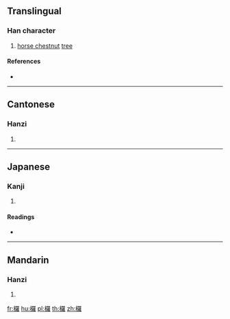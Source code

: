 {{also|椤}}
==Translingual==

===Han character===
{{Han char|rn=75|rad=木|as=19|sn=23|four=46914|canj=DWLG|ids=⿰木羅}}

# [[horse chestnut]] [[tree]]

====References====
* {{Han ref|kx=0563.240|dkj=15933|dj=0952.040|hdz=21324.110|uh=6B0F|ud=27407|bh=F7E2|bd=63458}}

----

==Cantonese==

===Hanzi===
{{yue-hanzi|jyut=|y=lo4|sim=椤}}

# {{defn|lang=yue|sort=木19}}

----

==Japanese==

===Kanji===
{{ja-kanji|grade=|rs=木19}}

# {{defn|lang=ja|sort=木19}}

====Readings====
* {{ja-readings|on=[[ら]] (ra)|kun=[[やまなし]] (yamanashi)}}

----

==Mandarin==

===Hanzi===
{{cmn-hanzi|sim=椤|pin=[[luó]] ([[luo2]])|wg=lo<sup>2</sup>}}

# {{defn|lang=cmn|sort=木19}}

[[fr:欏]]
[[hu:欏]]
[[pl:欏]]
[[th:欏]]
[[zh:欏]]
